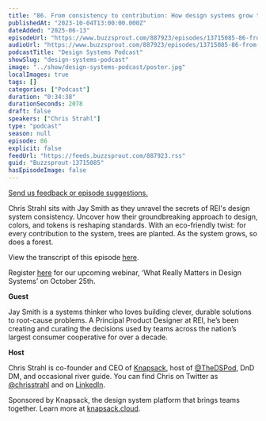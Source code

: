 ```yaml
---
title: "86. From consistency to contribution: How design systems grow trees with Jay Smith at REI"
publishedAt: "2023-10-04T13:00:00.000Z"
dateAdded: "2025-06-13"
episodeUrl: "https://www.buzzsprout.com/887923/episodes/13715085-86-from-consistency-to-contribution-how-design-systems-grow-trees-with-jay-smith-at-rei.mp3"
audioUrl: "https://www.buzzsprout.com/887923/episodes/13715085-86-from-consistency-to-contribution-how-design-systems-grow-trees-with-jay-smith-at-rei.mp3"
podcastTitle: "Design Systems Podcast"
showSlug: "design-systems-podcast"
image: "../show/design-systems-podcast/poster.jpg"
localImages: true
tags: []
categories: ["Podcast"]
duration: "0:34:38"
durationSeconds: 2078
draft: false
speakers: ["Chris Strahl"]
type: "podcast"
season: null
episode: 86
explicit: false
feedUrl: "https://feeds.buzzsprout.com/887923.rss"
guid: "Buzzsprout-13715085"
hasEpisodeImage: false
---
```

[Send us feedback or episode suggestions.](https://www.buzzsprout.com/twilio/text_messages/887923/open_sms)

Chris Strahl sits with Jay Smith as they unravel the secrets of REI's design system consistency. Uncover how their groundbreaking approach to design, colors, and tokens is reshaping standards. With an eco-friendly twist: for every contribution to the system, trees are planted. As the system grows, so does a forest.

View the transcript of this episode [here](https://docs.google.com/document/d/15AUfPff_vHUxTPLtI48M_Of4tfCCFcIl/edit).

Register [here](https://knapsack-cloud.zoom.us/webinar/register/WN_laqrUBmyRmSqxihk3MylOw#/registration) for our upcoming webinar, ‘What Really Matters in Design Systems’ on October 25th. 

**Guest**

Jay Smith is a systems thinker who loves building clever, durable solutions to root-cause problems. A Principal Product Designer at REI, he’s been creating and curating the decisions used by teams across the nation’s largest consumer cooperative for over a decade.

**Host**

Chris Strahl is co-founder and CEO of [Knapsack](https://www.knapsack.cloud/), host of [@TheDSPod](https://twitter.com/thedspod), DnD DM, and occasional river guide. You can find Chris on Twitter as [@chrisstrahl](https://twitter.com/chrisstrahl) and on [LinkedIn](https://www.linkedin.com/in/chrisstrahl/).

Sponsored by Knapsack, the design system platform that brings teams together. Learn more at [knapsack.cloud](https://www.knapsack.cloud/?utm_source=podcast).
